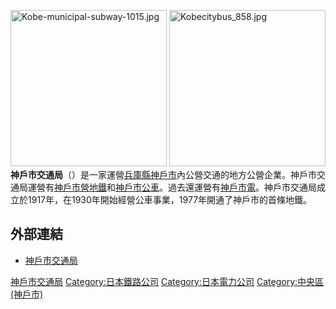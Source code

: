 {{expand|time=2015-12-14T09:37:01+00:00}}
{{unreferenced|time=2015-12-14T09:37:01+00:00}}
[[File:Kobe-municipal-subway-1015.jpg|250px]]
[[File:Kobecitybus_858.jpg|250px]]
'''神戶市交通局'''（{{jpn|j=神戸市交通局|hg=こうべしこうつうきょく|rm=Kōbe-shi Kōtsūkyoku|f=y}}）是一家運營[[兵庫縣|兵庫縣]][[神戶市|神戶市]]內公營交通的地方公營企業。神戶市交通局運營有[[神戶市營地鐵|神戶市營地鐵]]和[[神戶市公車|神戶市公車]]。過去還運營有[[神戶市電|神戶市電]]。神戶市交通局成立於1917年，在1930年開始經營公車事業，1977年開通了神戶市的首條地鐵。

== 外部連結 ==
{{Commonscat|Kobe Municipal Transportation Bureau}}
* [https://www.city.kobe.lg.jp/kurashi/access/kotsukyoku/ 神戶市交通局] {{Wayback|url=https://www.city.kobe.lg.jp/kurashi/access/kotsukyoku/ |date=20210204032429 }}
{{Surutto KANSAI}}
{{ICOCA}}
{{京阪神大眾運輸}}
{{DEFAULTSORT:Koube shi koutsuukyoku}}
[[Category:神戶市交通局|]]
[[Category:日本鐵路公司|Category:日本鐵路公司]]
[[Category:日本電力公司|Category:日本電力公司]]
[[Category:中央區_(神戶市)|Category:中央區 (神戶市)]]